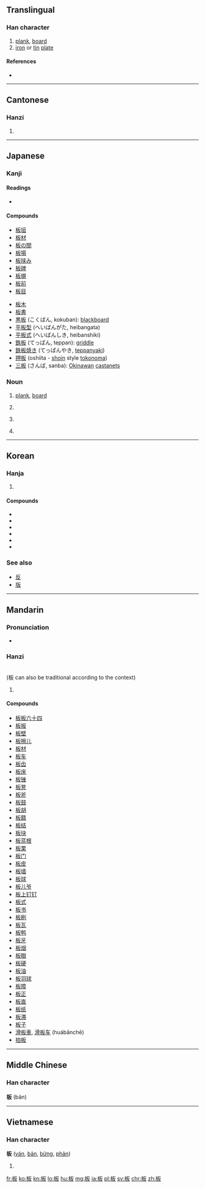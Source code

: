 {{also|闆|反}}
==Translingual==

===Han character===
{{Han char|rn=75|rad=木|as=04|sn=8|four=4194<sub>7</sub>|canj=木竹水 (DHE), X木竹水 (XDHE)|ids=⿰[[木]][[反]]}}

# [[plank]], [[board]]
# [[iron]] or [[tin]] [[plate]]

====References====
* {{Han ref|kx=0514.150|dkj=14518|dj=0902.020|hdz=21172.030|uh=677F|ud=26495|bh=AA4F|bd=43599}}

----

==Cantonese==

===Hanzi===
{{yue-hanzi|jyut=baan2|y=baan2|tra=闆}}

# {{defn|lang=yue|sort=木04}}

----

==Japanese==

===Kanji===
{{ja-kanji|grade=3|rs=木04}}

====Readings====
* {{ja-readings|goon=[[へん]] (hen)|kanon=[[はん]] (han)|kanyoon=[[ばん]] (ban)|kun=[[いた]] (ita)}}

====Compounds====
{{top2}}
* [[板垣]]
* [[板材]]
* [[板の間]]
* [[板場]]
* [[板挟み]]
* [[板碑]]
* [[板塀]]
* [[板前]]
* [[板目]]
{{mid2}}
* [[板木]]
* [[板書]]
* [[黒板]] (こくばん, kokuban): [[blackboard]]
* [[平板型]] (へいばんがた, heibangata)
* [[平板式]] (へいばんしき, heibanshiki)
* [[鉄板]] (てっぱん, teppan): [[griddle]]
* [[鉄板焼き]] (てっぱんやき, [[teppanyaki]])
* [[押板]] (oshiita - [[shoin]] style [[tokonoma]])
* [[三板]] (さんば, sanba): [[Okinawa]]n [[castanet]]s
{{bottom}}

{{ja-kanjitab|いた|yomi=k}}

===Noun===
{{wikipedia|lang=ja}}
{{ja-noun|いた}}

# [[plank]], [[board]]
# {{label|ja|cooking}} {{abbreviation of|俎板|lang=ja}}
# {{label|ja|cooking}} {{abbreviation of|板前|lang=ja}}
# {{label|ja|cooking}} {{abbreviation of|板場|lang=ja}}

----

==Korean==

===Hanja===
{{ko-hanja|hangeul=[[판]]|eumhun=|rv=pan|mr=p'an|y=phan}}

# {{defn|lang=ko|sort=木04}}

====Compounds====
* {{l|ko|數板|tr=[[수판]], supan}}
* {{l|ko|算板|tr=[[산판]], sanpan}}
* {{l|ko|셈板|tr=[[셈판]], sempan}}
* {{l|ko|籌板|tr=[[주판]], jupan}}
* {{l|ko|珠板|tr=[[주판]], jupan}}
* {{l|ko|頂板|tr=[[정판]], jeongpan}}

===See also===
* [[反]]
* [[版]]

----

==Mandarin==

===Pronunciation===
* {{audio|Zh-ban.ogg|Audio|lang=cmn}}

===Hanzi===
{{cmn-hanzi|tra=闆|pin=[[bǎn]] ([[ban3]])|wg=pan<sup>3</sup>}}<br>
(板 can also be traditional according to the context)
# {{defn|lang=cmn|sort=木04}}

====Compounds====
* [[板板六十四]]
* [[板报]]
* [[板壁]]
* [[板擦儿]]
* [[板材]]
* [[板车]]
* [[板齿]]
* [[板床]]
* [[板锉]]
* [[板凳]]
* [[板斧]]
* [[板鼓]]
* [[板胡]]
* [[板籍]]
* [[板结]]
* [[板块]]
* [[板蓝根]]
* [[板栗]]
* [[板门]]
* [[板皮]]
* [[板墙]]
* [[板球]]
* [[板儿爷]]
* [[板上钉钉]]
* [[板式]]
* [[板书]]
* [[板刷]]
* [[板瓦]]
* [[板鸭]]
* [[板牙]]
* [[板烟]]
* [[板眼]]
* [[板硬]]
* [[板油]]
* [[板羽球]]
* [[板障]]
* [[板正]]
* [[板直]]
* [[板纸]]
* [[板滞]]
* [[板子]]
* [[滑板車]], [[滑板车]] (huábǎnchē)
* [[拍板]]

----

==Middle Chinese==

===Han character===
'''板''' (bǎn)

----

==Vietnamese==

===Han character===
'''板''' ([[ván]], [[bản]], [[bửng]], [[phản]])

# {{defn|lang=vi}}

[[fr:板]]
[[ko:板]]
[[kn:板]]
[[lo:板]]
[[hu:板]]
[[mg:板]]
[[ja:板]]
[[pl:板]]
[[sv:板]]
[[chr:板]]
[[zh:板]]